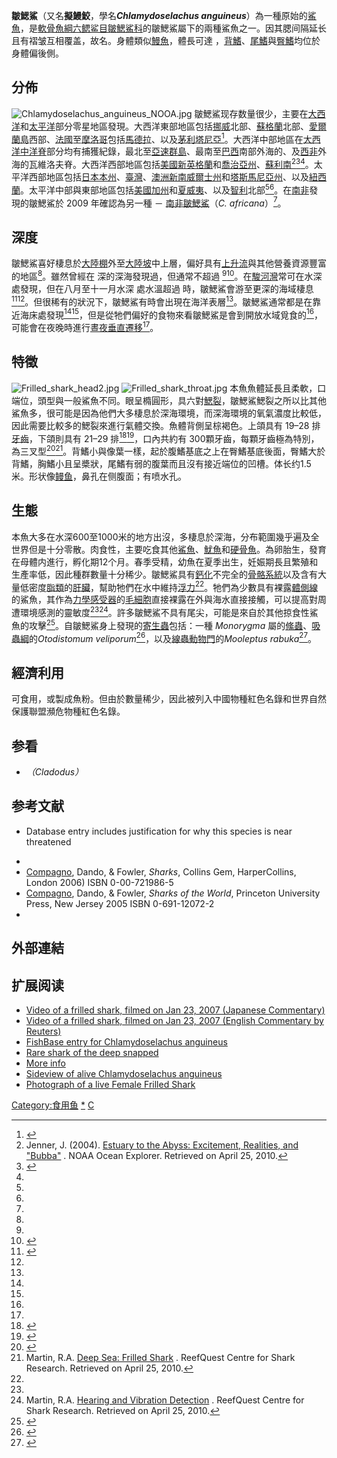 {{speciesbox
| name = 皺鰓鯊
| fossil_range = {{fossilrange|2.5|0|[[更新世|更新世]] – [[全新世|現今]]}}
| image2 =Chlamydoselachus anguineus head.jpg
| status = LC
| status_system = iucn3.1
| status_ref = <ref name="iucn">{{cite journal | author =Smart, J.J. | author2 =Paul, L.J. | author3 =Fowler, S.L. | last-author-amp =yes | title = ''Chlamydoselachus anguineus'' | journal = [[IUCN_Red_List_of_Threatened_Species|IUCN Red List of Threatened Species]] | volume=2016 | page = e.T41794A68617785  | publisher = [[IUCN|IUCN]] | year =2016 | doi =10.2305/IUCN.UK.2016-1.RLTS.T41794A68617785.en }}</ref>
| image = Chlamydoselachus anguineus2.jpg
| image_width = 300px
| genus = Chlamydoselachus
| species = anguineus
| binomial = ''Chlamydoselachus anguineus''
| authority = [[Samuel_Garman|Garman]], 1884
| range_map = Chlamydoselachus anguineus distmap.png
| range_map_caption = 分布區域（藍色）
| synonyms = *''Chlamydoselache anguinea''<br /><small>Garman, 1884</small>
*''Chlamydoselachus anguineum''<br /><small>Garman, 1884</small>
*''Didymodus anguineus''<br /><small>Garman, 1884</small>
}}
'''皺鰓鯊'''（又名'''擬鰻鮫'''，學名'''''Chlamydoselachus anguineus'''''）為一種原始的[[鯊魚|鯊魚]]，是[[軟骨魚綱|軟骨魚綱]][[六鳃鲨目|六鳃鲨目]][[皺鰓鯊科|皺鰓鯊科]]的皺鰓鯊屬下的兩種鯊魚之一。因其腮间隔延长且有褶皱互相覆盖，故名。身體類似[[鰻魚|鰻魚]]，體長可達 {{convert|2|m|ft|abbr=on}}，[[背鰭|背鰭]]、[[尾鰭|尾鰭]]與[[臀鰭|臀鰭]]均位於身體偏後側。

== 分佈 ==
[[Image:Chlamydoselachus_anguineus_NOOA.jpg|thumb]]
皺鰓鯊现存数量很少，主要在[[大西洋|大西洋]]和[[太平洋|太平洋]]部分零星地區發現。大西洋東部地區包括[[挪威|挪威]]北部、[[蘇格蘭|蘇格蘭]]北部、[[愛爾蘭島|愛爾蘭島]]西部、[[法國|法國]]至[[摩洛哥|摩洛哥]]包括[[馬德拉|馬德拉]]、以及[[茅利塔尼亞|茅利塔尼亞]]<ref name="compagno">{{cite book |author=Compagno, L.J.V. |year=1984 |title=Sharks of the World: An Annotated and Illustrated Catalogue of Shark Species Known to Date |publisher=Food and Agricultural Organization of the United Nations |isbn=92-5-101384-5 |pages=14–15}}</ref>。大西洋中部地區在[[大西洋中洋脊|大西洋中洋脊]]部分均有捕獲紀錄，最北至[[亞速群島|亞速群島]]、最南至[[巴西|巴西]]南部外海的{{link-en|里奧格蘭海丘|Rio Grande Rise}}、及[[西非|西非]]外海的瓦維洛夫脊。大西洋西部地區包括[[美國|美國]][[新英格蘭|新英格蘭]]和[[喬治亞州|喬治亞州]]、[[蘇利南|蘇利南]]<ref name="jenner">Jenner, J. (2004). [http://oceanexplorer.noaa.gov/explorations/04etta/logs/aug27/aug27.html Estuary to the Abyss: Excitement, Realities, and "Bubba"] {{WebCite|url=https://www.webcitation.org/6DRf5l3ag?url=http://oceanexplorer.noaa.gov/explorations/04etta/logs/aug27/aug27.html |date=20130105133436 |dateformat=iso }}. NOAA Ocean Explorer. Retrieved on April 25, 2010.</ref><ref name="kukuev and pavlov">{{cite journal |author1=Kukuev, E.I.  |author2=Pavlov, V.P. |title=The First Case of Mass Catch of a Rare Frill Shark ''Chlamydoselachus anguineus'' over a Seamount of the Mid-Atlantic Ridge |journal=Journal of Ichthyology |year=2008 |volume=48 |issue=8 |pages=676–678 |doi=10.1134/S0032945208080158}}</ref><ref name="ebert and compagno"/>。太平洋西部地區包括[[日本|日本]][[本州|本州]]、[[臺灣|臺灣]]、[[澳洲|澳洲]][[新南威爾士州|新南威爾士州]]和[[塔斯馬尼亞州|塔斯馬尼亞州]]、以及[[紐西蘭|紐西蘭]]。太平洋中部與東部地區包括[[美國|美國]][[加州|加州]]和[[夏威夷|夏威夷]]、以及[[智利|智利]]北部<ref name="iucn"/><ref name="compagno"/>。在[[南非|南非]]發現的皺鰓鯊於 2009 年確認為另一種 － [[南非皺鰓鯊|南非皺鰓鯊]]（''C. africana''）<ref name="ebert and compagno"/>。

== 深度 ==
皺鰓鯊喜好棲息於[[大陸棚|大陸棚]]外至[[大陸坡|大陸坡]]中上層，偏好具有[[上升流|上升流]]與其他營養資源豐富的地區<ref name="ebert"/>。雖然曾經在 {{convert|1570|m|ft|abbr=on}} 深的深海發現過，但通常不超過 {{convert|1000|m|ft|abbr=on}}<ref name="iucn"/><ref name="fishbase">{{FishBase species|genus=Chlamydoselachus |species=anguineus |month=April |year=2010}}</ref>。在[[駿河灣|駿河灣]]常可在水深 {{convert|50|-|200|m|ft|abbr=on}} 處發現，但在八月至十一月水深 {{convert|100|m|ft|abbr=on}} 處水溫超過 {{convert|15|C|F}} 時，皺鰓鯊會游至更深的海域棲息<ref name="kubota et al">{{cite journal |author=Kubota, T. |author2=Shiobara, Y. |author3=Kubodera, T. |last-author-amp=yes |title=Food habits of the frilled shark ''Chlamydoselachus anguineus'' collected from Suruga bay, central Japan |date=January 1991 |journal=Nippon Suisan Gakkaishi |volume=57 |issue=1 |pages=15–20 |doi=10.2331/suisan.57.15}}</ref><ref name="tanaka et al"/>。但很稀有的狀況下，皺鰓鯊有時會出現在海洋表層<ref name="compagno"/>。皺鰓鯊通常都是在靠近海床處發現<ref name="iucn"/><ref name="jenner"/>，但是從牠們偏好的食物來看皺鰓鯊是會到開放水域覓食的<ref name="martin"/>，可能會在夜晚時進行[[晝夜垂直遷移|晝夜垂直遷移]]<ref name="ebert"/>。

== 特徵 ==
[[Image:Frilled_shark_head2.jpg|thumb]]
[[Image:Frilled_shark_throat.jpg|thumb]]
本魚魚體延長且柔軟，口端位，頭型與一般鯊魚不同。眼呈橢圓形，具六對[[鰓裂|鰓裂]]，皺鰓鯊鰓裂之所以比其他鯊魚多，很可能是因為他們大多棲息於深海環境，而深海環境的氧氣濃度比較低，因此需要比較多的鰓裂來進行氣體交換。魚體背側呈棕褐色。上頜具有 19–28 排[[牙齒|牙齒]]，下頜則具有 21–29 排<ref name="garman">{{cite journal |author=Garman, S. |date=January 17, 1884 |title=An Extraordinary Shark |journal=Bulletin of the Essex Institute |volume=16 |pages=47–55 |url=https://books.google.com/books?id=JiIFAAAAQAAJ&dq=garman%20%22An%20extraordinary%20shark%22&pg=PA47#v=onepage&q}}</ref><ref name="ebert and compagno">{{cite journal |author1=Ebert, D.A.  |author2=Compagno, L.J.V. |title=''Chlamydoselachus africana'', a new species of frilled shark from southern Africa (Chondrichthyes, Hexanchiformes, Chlamydoselachidae) |journal=Zootaxa |volume=2173 |year=2009 |pages=1–18}}</ref>，口內共約有 300顆牙齒，每顆牙齒極為特別，為三叉型<ref name="ebert">{{cite book |author=Ebert, D.A. |year=2003 |title=Sharks, Rays, and Chimaeras of California |publisher=University of California Press |isbn=0-520-23484-7 |pages=50–52 |url=https://books.google.com/books?id=1SjtuAs702kC&pg=PA149 |access-date=2019-01-31 |archive-date=2019-09-02 |archive-url=https://web.archive.org/web/20190902174551/https://books.google.com/books?id=1SjtuAs702kC&pg=PA149 |dead-url=no }}</ref><ref name="martin">Martin, R.A. [http://elasmo-research.org/education/ecology/deepsea-frilled_shark.htm Deep Sea: Frilled Shark] {{WebCite|url=https://www.webcitation.org/6DRf5FlYe?url=http://elasmo-research.org/education/ecology/deepsea-frilled_shark.htm |date=20130105133428 |dateformat=iso }}. ReefQuest Centre for Shark Research. Retrieved on April 25, 2010.</ref>。背鰭小與像葉一樣，起於腹鰭基底之上在臀鰭基底後面，臀鰭大於背鰭，胸鰭小且呈槳狀，尾鰭有弱的腹葉而且沒有接近端位的凹槽。体长约1.5米。形状像[[鳗鱼|鳗鱼]]，鼻孔在侧腹面；有喷水孔。

== 生態 ==
本魚大多在水深600至1000米的地方出沒，多棲息於深海，分布範圍幾乎遍及全世界但是十分零散。肉食性，主要吃食其他[[鯊魚|鯊魚]]、[[魷魚|魷魚]]和[[硬骨魚|硬骨魚]]。為卵胎生，發育在母體内進行，孵化期12个月。春季受精，幼魚在夏季出生，妊娠期長且繁殖和生產率低，因此種群數量十分稀少。皺鰓鯊具有[[鈣化|鈣化]]不完全的[[骨骼系統|骨骼系統]]以及含有大量低密度[[脂類|脂類]]的[[肝臟|肝臟]]，幫助牠們在水中維持[[浮力|浮力]]<ref name="martin"/>。牠們為少數具有裸露[[體側線|體側線]]的鯊魚，其作為[[力學感受器|力學感受器]]的[[毛細胞|毛細胞]]直接裸露在外與海水直接接觸，可以提高對周遭環境感測的靈敏度<ref name="martin"/><ref name="martin4">Martin, R.A. [http://www.elasmo-research.org/education/white_shark/hearing.htm Hearing and Vibration Detection] {{Wayback|url=http://www.elasmo-research.org/education/white_shark/hearing.htm |date=20080501025724 }}. ReefQuest Centre for Shark Research. Retrieved on April 25, 2010.</ref>。許多皺鰓鯊不具有尾尖，可能是來自於其他掠食性鯊魚的攻擊<ref name="tanaka et al">{{cite journal |author=Tanaka, S. |author2=Shiobara, Y. |author3=Hioki, S. |author4=Abe, H. |author5=Nishi, G. |author6=Yano, K. |author7=Suzuki, K. |last-author-amp=yes |year=1990 |title=The reproductive biology of the frilled shark, ''Chlamydoselachus anguineus'', from Suruga Bay, Japan |journal=Japanese Journal of Ichthyology |volume=37 |issue=3 |pages=273–291}}</ref>。自皺鰓鯊身上發現的[[寄生蟲|寄生蟲]]包括：一種 ''Monorygma'' 屬的[[絛蟲|絛蟲]]、[[吸蟲綱|吸蟲綱]]的''Otodistomum veliporum''<ref name="collett">{{cite journal |author=Collett, R. |year=1897 |title=On ''Chlamydoselacnus anguineus'' Garman. A remarkable shark found in Norway 1896 |journal=Christiania |volume=11 |pages=1–17}}</ref>，以及[[線蟲動物門|線蟲動物門]]的''Mooleptus rabuka''<ref name="machida et al">{{cite journal |author=Machida, M. |author2=Ogawa, K. |author3=Okiyama, M. |last-author-amp=yes |title=A new nematode (Spirurida, Physalopteridae) from frill shark of Japan |journal=Bulletin of the National Science Museum Series A (Zoology) |volume=8 |issue=1 |pages=1–5 |year=1982}}</ref>。

== 經濟利用 ==
可食用，或製成魚粉。但由於數量稀少，因此被列入中國物種紅色名錄和世界自然保護聯盟瀕危物種紅色名錄。

== 参看 ==
*{{Internal link helper/en|枝齒鲨|Cladodus}}''（Cladodus）''

== 参考文献 ==
{{reflist}}
* {{IUCN2006|assessors=Paul & Fowler|year=2003|id=41794|title=Chlamydoselachus anguineus|downloaded=11 May 2006}} Database entry includes justification for why this species is near threatened
* {{ITIS|ID=159813|taxon=Chlamydoselachus anguineus|year=2006|date=23 January}}
* [[Leonard_Compagno|Compagno]], Dando, & Fowler, ''Sharks'', Collins Gem, HarperCollins, London 2006) ISBN 0-00-721986-5
* [[Leonard_Compagno|Compagno]], Dando, & Fowler, ''Sharks of the World'', Princeton University Press, New Jersey 2005 ISBN 0-691-12072-2
*{{FishBase_species|genus=Chlamydoselachus|species=anguineus|year=2011|month=12}}

== 外部連結 ==
{{commons|Chlamydoselachus anguineus}} 
== 扩展阅读 ==
{{refbegin}}
{{wikispecies-inline|Chlamydoselachus anguineus|皺鰓鯊}}
{{refend}} 
* [http://educatedearth.net/video.php?id=2841 Video of a frilled shark, filmed on Jan 23, 2007 (Japanese Commentary)] {{Wayback|url=http://educatedearth.net/video.php?id=2841 |date=20200923072231 }}
* [http://educatedearth.net/video.php?id=2844 Video of a frilled shark, filmed on Jan 23, 2007 (English Commentary by Reuters)] {{Wayback|url=http://educatedearth.net/video.php?id=2844 |date=20070311045125 }}
* [http://www.fishbase.org/Summary/SpeciesSummary.cfm?id=635 FishBase entry for Chlamydoselachus anguineus] {{Wayback|url=http://www.fishbase.org/Summary/SpeciesSummary.cfm?id=635 |date=20050417023706 }}
* [http://www.smh.com.au/news/science/rare-shark-of-the-deep-snapped/2007/01/24/1169594348990.html Rare shark of the deep snapped] {{Wayback|url=http://www.smh.com.au/news/science/rare-shark-of-the-deep-snapped/2007/01/24/1169594348990.html |date=20170310010416 }}
* [http://www.elasmo-research.org/education/shark_profiles/chlamydoselachiformes.htm More info] {{Wayback|url=http://www.elasmo-research.org/education/shark_profiles/chlamydoselachiformes.htm |date=20210421050752 }}
* [https://web.archive.org/web/20070202205254/http://filin.vn.ua/fish/images/c.anguineus1.jpg Sideview of alive Chlamydoselachus anguineus]
* [http://www.dailymail.co.uk/pages/live/articles/technology/technology.html?in_article_id=431041&in_page_id=1965 Photograph of a live Female Frilled Shark] {{Wayback|url=http://www.dailymail.co.uk/pages/live/articles/technology/technology.html?in_article_id=431041&in_page_id=1965 |date=20070929103104 }}

{{Selachimorpha|H.}}
{{Taxonbar|from=Q194312}}
[[Category:食用鱼|Category:食用鱼]]
[[Category:皺鰓鯊屬|*]]
[[Category:1884年描述的鱼类|C]]